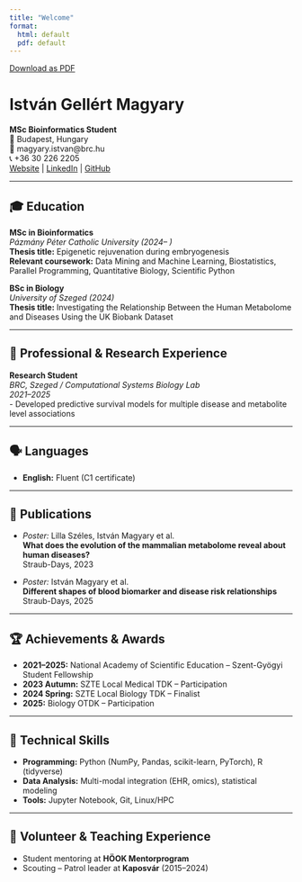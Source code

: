 ```yaml
---
title: "Welcome"
format:
  html: default
  pdf: default
---
```


[Download as PDF](index.pdf)

# István Gellért Magyary

**MSc Bioinformatics Student**  
📍 Budapest, Hungary  
📧 magyary.istvan@brc.hu  
📞 +36 30 226 2205  
[Website](https://magyaryistvan.hu) | [LinkedIn](https://www.linkedin.com/in/istvan-magyary/) | [GitHub](https://github.com/magistak)

---

## 🎓 Education

**MSc in Bioinformatics**  
*Pázmány Péter Catholic University (2024– )*  
**Thesis title:** Epigenetic rejuvenation during embryogenesis  
**Relevant coursework:** Data Mining and Machine Learning, Biostatistics, Parallel Programming, Quantitative Biology, Scientific Python

**BSc in Biology**  
*University of Szeged (2024)*  
**Thesis title:** Investigating the Relationship Between the Human Metabolome and Diseases Using the UK Biobank Dataset

---

## 🧬 Professional & Research Experience

**Research Student**  
*BRC, Szeged / Computational Systems Biology Lab*  
*2021–2025*  
- Developed predictive survival models for multiple disease and metabolite level associations

---

## 🗣️ Languages

- **English:** Fluent (C1 certificate)

---

## 📢 Publications

- *Poster:* Lilla Széles, István Magyary et al.  
  **What does the evolution of the mammalian metabolome reveal about human diseases?**  
  Straub-Days, 2023

- *Poster:* István Magyary et al.  
  **Different shapes of blood biomarker and disease risk relationships**  
  Straub-Days, 2025

---

## 🏆 Achievements & Awards

- **2021–2025:** National Academy of Scientific Education – Szent-Gyögyi Student Fellowship
- **2023 Autumn:** SZTE Local Medical TDK – Participation
- **2024 Spring:** SZTE Local Biology TDK – Finalist
- **2025:** Biology OTDK – Participation

---

## 🧠 Technical Skills

- **Programming:** Python (NumPy, Pandas, scikit-learn, PyTorch), R (tidyverse)
- **Data Analysis:** Multi-modal integration (EHR, omics), statistical modeling
- **Tools:** Jupyter Notebook, Git, Linux/HPC

---

## 🤝 Volunteer & Teaching Experience

- Student mentoring at **HÖOK Mentorprogram**
- Scouting – Patrol leader at **Kaposvár** (2015–2024)


